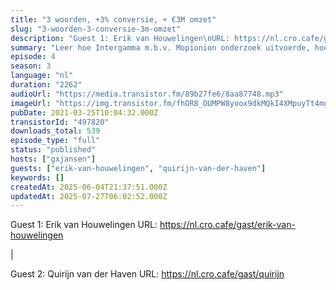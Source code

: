 ```yaml
---
title: "3 woorden, +3% conversie, + €3M omzet"
slug: "3-woorden-3-conversie-3m-omzet"
description: "Guest 1: Erik van Houwelingen\nURL: https://nl.cro.cafe/gast/erik-van-houwelingen\n\n|\n\nGuest 2: Quirijn van der Haven\nURL: https://nl.cro.cafe/gast/quirijn"
summary: "Leer hoe Intergamma m.b.v. Mopionion onderzoek uitvoerde, hoe 3 aangepaste woorden €3M extra omzet gaf en hoe ze daarmee de CRO Awards 2020 gewonnen hebben."
episode: 4
season: 3
language: "nl"
duration: "2262"
audioUrl: "https://media.transistor.fm/89b27fe6/8aa87748.mp3"
imageUrl: "https://img.transistor.fm/fhOR8_OUMPW8yoox9dkMQkI4XMpuyTt4mgggDv3XjIM/rs:fill:0:0:1/w:3000/h:3000/q:60/aHR0cHM6Ly9pbWct/dXBsb2FkLXByb2R1/Y3Rpb24udHJhbnNp/c3Rvci5mbS81NWE5/ODUxNWQzYzViNWEz/YThhZTY1Mzg2YTI4/OWU3Ni5qcGc.webp"
pubDate: 2021-03-25T10:04:32.000Z
transistorId: "497820"
downloads_total: 539
episode_type: "full"
status: "published"
hosts: ["gxjansen"]
guests: ["erik-van-houwelingen", "quirijn-van-der-haven"]
keywords: []
createdAt: 2025-06-04T21:37:51.000Z
updatedAt: 2025-07-27T06:02:52.000Z
---
```


Guest 1: Erik van Houwelingen
URL: https://nl.cro.cafe/gast/erik-van-houwelingen

|

Guest 2: Quirijn van der Haven
URL: https://nl.cro.cafe/gast/quirijn
